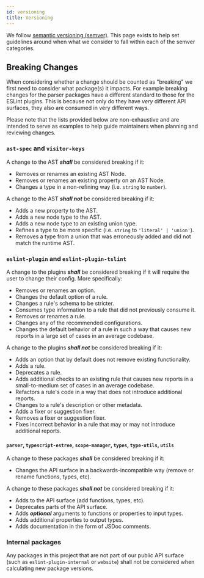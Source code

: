 ```yaml
---
id: versioning
title: Versioning
---
```


We follow [semantic versioning (semver)](https://semver.org).
This page exists to help set guidelines around when what we consider to fall within each of the semver categories.

## Breaking Changes

When considering whether a change should be counted as "breaking" we first need to consider what package(s) it impacts. For example breaking changes for the parser packages have a different standard to those for the ESLint plugins. This is because not only do they have _very_ different API surfaces, they also are consumed in very different ways.

Please note that the lists provided below are non-exhaustive and are intended to serve as examples to help guide maintainers when planning and reviewing changes.

### `ast-spec` and `visitor-keys`

A change to the AST **_shall_** be considered breaking if it:

- Removes or renames an existing AST Node.
- Removes or renames an existing property on an AST Node.
- Changes a type in a non-refining way (i.e. `string` to `number`).

A change to the AST **_shall not_** be considered breaking if it:

- Adds a new property to the AST.
- Adds a new node type to the AST.
- Adds a new node type to an existing union type.
- Refines a type to be more specific (i.e. `string` to `'literal' | 'union'`).
- Removes a type from a union that was erroneously added and did not match the runtime AST.

### `eslint-plugin` and `eslint-plugin-tslint`

A change to the plugins **_shall_** be considered breaking if it will require the user to change their config. More specifically:

- Removes or renames an option.
- Changes the default option of a rule.
- Changes a rule's schema to be stricter.
- Consumes type information to a rule that did not previously consume it.
- Removes or renames a rule.
- Changes any of the recommended configurations.
- Changes the default behavior of a rule in such a way that causes new reports in a large set of cases in an average codebase.

A change to the plugins **_shall not_** be considered breaking if it:

- Adds an option that by default does not remove existing functionality.
- Adds a rule.
- Deprecates a rule.
- Adds additional checks to an existing rule that causes new reports in a small-to-medium set of cases in an average codebase.
- Refactors a rule's code in a way that does not introduce additional reports.
- Changes to a rule's description or other metadata.
- Adds a fixer or suggestion fixer.
- Removes a fixer or suggestion fixer.
- Fixes incorrect behavior in a rule that may or may not introduce additional reports.

#### `parser`, `typescript-estree`, `scope-manager`, `types`, `type-utils`, `utils`

A change to these packages **_shall_** be considered breaking if it:

- Changes the API surface in a backwards-incompatible way (remove or rename functions, types, etc).

A change to these packages **_shall not_** be considered breaking if it:

- Adds to the API surface (add functions, types, etc).
- Deprecates parts of the API surface.
- Adds **_optional_** arguments to functions or properties to input types.
- Adds additional properties to output types.
- Adds documentation in the form of JSDoc comments.

### Internal packages

Any packages in this project that are not part of our public API surface (such as `eslint-plugin-internal` or `website`) shall not be considered when calculating new package versions.
